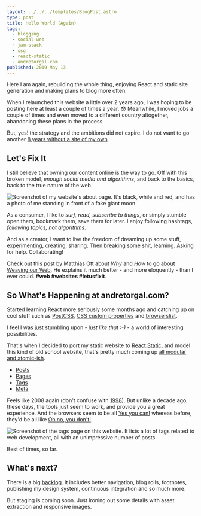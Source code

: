 ```yaml
---
layout: ../../../templates/BlogPost.astro
type: post
title: Hello World (Again)
tags:
  - blogging
  - social-web
  - jam-stack
  - ssg
  - react-static
  - andretorgal-com
published: 2019 May 13
---
```


<Abstract>

Here I am again, rebuilding the whole thing, enjoying React and static site generation and making plans to blog more often.

</Abstract>

When I relaunched this website a little over 2 years ago, I was hoping to be posting here at least a couple of times a year. :flushed: Meanwhile, I moved jobs a couple of times and even moved to a different country altogether, abandoning these plans in the process.

But, yes! the strategy and the ambitions did not expire. I do not want to go another [8 years without a site of my own](/posts/2017-01/hello-world).

## Let's Fix It

I still believe that owning our content online is the way to go. Off with this broken model, _enough social media and algorithms_, and back to the basics, back to the true nature of the web.

![Screenshot of my website's about page. It's black, while and red, and has a photo of me standing in front of a fake giant moon](./media/andretorgal-com-2019.png)

As a consumer, I like to _surf, read, subscribe to things_, or simply stumble open them, bookmark them, save them for later. I enjoy following hashtags, _following topics, not algorithms_.

And as a creator, I want to live the freedom of dreaming up some stuff, experimenting, creating, sharing. Then breaking some shit, learning. Asking for help. Collaborating!

Check out this post by Matthias Ott about _Why_ and _How_ to go about [Weaving our Web](https://matthiasott.com/articles/into-the-personal-website-verse). He explains it much better - and more eloquently - than I ever could. **#web #websites #letusfixit**.

## So What's Happening at andretorgal.com?

Started learning React more seriously some months ago and catching up on cool stuff such as [PostCSS](https://postcss.org/), [CSS custom properties](https://css-tricks.com/guides/css-custom-properties/) and [browserslist](/meta/records/pending/browser-support).

I feel I was just stumbling upon - _just like that :-)_ - a world of interesting possibilities.

That's when I decided to port my static website to [React Static](/meta/records/rejected/react-static), and model this kind of old school website, that's pretty much coming up [all modular and atomic-ish](/meta/records/rejected/conventions-structure-atomic-semantics).

- [Posts](/posts)
- [Pages](/about)
- [Tags](/tags)
- [Meta](/meta)

Feels like 2008 again (don't confuse with [1998](https://24ways.org/2018/designing-your-site-like-its-1998/)). But unlike a decade ago, these days, the tools just seem to work, and provide you a great experience. And the browsers seem to be all [Yes you can!](https://caniuse.com/#feat=css-grid) whereas before, they'd be all like [Oh no, you don't!](https://github.com/Modernizr/Modernizr/wiki/HTML5-Cross-Browser-Polyfills).

![Screenshot of the tags page on this website. It lists a lot of tags related to web development, all with an unimpressive number of posts](./media/andretorgal-com-2019-tags.png)

Best of times, so far.

## What's next?

There is a big [backlog](/meta/project/backlog). It includes better navigation, blog rolls, footnotes, publishing my design system, continuous integration and so much more.

But staging is coming soon. Just ironing out some details with asset extraction and responsive images.
